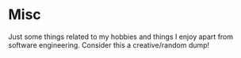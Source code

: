 # Misc

Just some things related to my hobbies and things I enjoy apart from software engineering. Consider this a creative/random dump!

